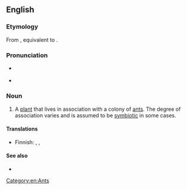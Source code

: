 ==English==
{{wikipedia}}

===Etymology===
From {{etyl|de|en}} {{m|de|Myrmekophyt}}, equivalent to {{confix|en|myrmeco|phyte|t1=ant|t2=plant}}.

===Pronunciation===
* {{a|RP}} {{IPA|/məːˈmɛkəfʌɪt/|lang=en}}
* {{a|US}} {{IPA|/ˈməɹməkoʊˌfaɪt/|lang=en}}

===Noun===
{{en-noun}}

# A [[plant]] that lives in association with a colony of [[ant]]s. The degree of association varies and is assumed to be [[symbiotic]] in some cases.

====Translations====
{{trans-top|plant that lives in association with a colony of ants}}
* Finnish: {{t|fi|muurahaissuosija}}, {{t|fi|muurahaiskasvi}}, {{t|fi|myrmekofyytti}}
{{trans-mid}}
{{trans-bottom}}

====See also====
* {{l|en|myrmecophile}}

[[Category:en:Ants]]